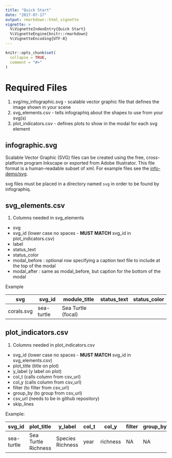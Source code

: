 ```yaml
---
title: "Quick Start"
date: "2017-07-17"
output: rmarkdown::html_vignette
vignette: >
  %\VignetteIndexEntry{Quick Start}
  %\VignetteEngine{knitr::rmarkdown}
  %\VignetteEncoding{UTF-8}
---
```


```r
knitr::opts_chunk$set(
  collapse = TRUE,
  comment = "#>"
)
```
# Required Files
1. svg/my_infographic.svg - scalable vector graphic file that defines the image shown in your scene
1. svg_elements.csv       - tells infographiq about the shapes to use from your svg(s)
1. plot_indicators.csv    - defines plots to show in the modal for each svg element

## infographic.svg
Scalable Vector Graphic (SVG) files can be created using the free, cross-platform program Inkscape or exported from Adobe Illustrator. This file format is a human-readable subset of xml. For example files see the [info-demo/svg](https://github.com/USF-IMARS/info-demo/tree/master/svg).

svg files must be placed in a directory named `svg` in order to be found by infographiq.

## svg_elements.csv

1. Columns needed in svg_elements
- svg
- svg_id (lower case no spaces - **MUST MATCH** svg_id in plot_indicators.csv)
- label
- status_text
- status_color
- modal_before : optional row specifying a caption text file to include at the top of the modal
- modal_after  : same as modal_before, but caption for the bottom of the modal

Example

|**svg**   |**svg_id**      |**module_title**       |**status_text**|**status_color**|
|----------|----------------|-----------------------|---------------|----------------|
|corals.svg|sea-turtle      | Sea Turtle (focal)    |               |                |

## plot_indicators.csv

1. Columns needed in plot_indicators.csv
- svg_id (lower case no spaces - **MUST MATCH** svg_id in svg_elements.csv)
- plot_title (title on plot)
- y_label (y label on plot)
- col_t (calls column from csv_url)
- col_y (calls column from csv_url)
- filter (to filter from csv_url)
- group_by (to group from csv_url)
- csv_url (needs to be in github repository)
- skip_lines

Example:

| **svg_id** |**plot_title**      |**y_label**       |**col_t**|**col_y**|**filter**|**group_by**|**csv_url**|
|------------|--------------------|------------------|---------|---------|----------|------------|-----------|
|sea-turtle  | Sea Turtle Richness| Species Richness | year    | richness| NA       | NA         | github.com/marinebon/info-fk/blob/master/plot_indicators.csv
